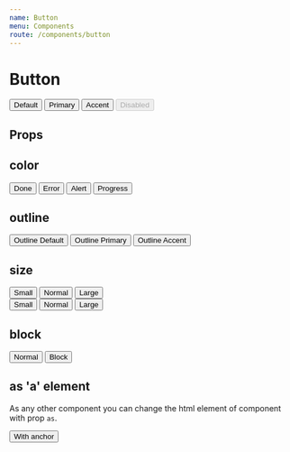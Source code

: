```yaml
---
name: Button
menu: Components
route: /components/button
---
```



# Button

<Playground>
    <Button style={{ margin: 5 }}>Default</Button>
    <Button color="primary" style={{ margin: 5 }}>Primary</Button>
    <Button color="accent" style={{ margin: 5 }}>Accent</Button>
    <Button color="primary" disabled style={{ margin: 5 }}>Disabled</Button>
</Playground>

## Props

<Props of={Button} />

## color

<Playground>
    <Button color="done" style={{ margin: 5 }}>Done</Button>
    <Button color="error" style={{ margin: 5 }}>Error</Button>
    <Button color="alert" style={{ margin: 5 }}>Alert</Button>
    <Button color="progress" style={{ margin: 5 }}>Progress</Button>
</Playground>

## outline

<Playground>
    <Button outline style={{ margin: 5 }}>Outline Default</Button>
    <Button color="primary" outline style={{ margin: 5 }}>Outline Primary</Button>
    <Button color="accent" outline style={{ margin: 5 }}>Outline Accent</Button>
</Playground>

## size

<Playground>
    <Button color="accent" size="small" style={{ margin: 5 }}>Small</Button>
    <Button color="accent" style={{ margin: 5 }}>Normal</Button>
    <Button color="accent" size="large" style={{ margin: 5 }}>Large</Button>
    <br />
    <Button color="primary" outline size="small" style={{ margin: 5 }}>Small</Button>
    <Button color="primary" outline style={{ margin: 5 }}>Normal</Button>
    <Button color="primary" outline size="large" style={{ margin: 5 }}>Large</Button>
</Playground>

## block

<Playground>
    <Button color="primary" style={{ margin: 5 }}>Normal</Button>
    <Button color="primary" block style={{ margin: 5 }}>Block</Button>
</Playground>

## as 'a' element

As any other component you can change the html element of component with prop `as`.

<Playground>
    <Button as="a" color="primary" style={{ margin: 5 }}>With anchor</Button>
</Playground>